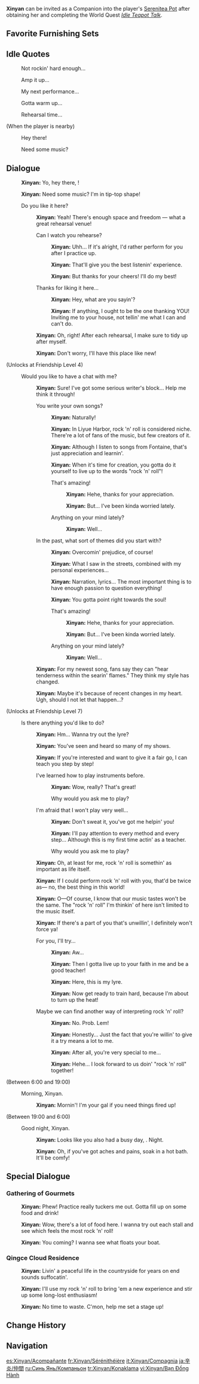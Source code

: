 {{CharacterTabs}}
{{Furnishing Infobox
|title          = Xinyan
|id             = 368131
|image          = Character Xinyan Thumb.png
|category       = Companion
|subcategory    = Companion
|quality        = 4
|adeptal_energy = 300
|load           = 1200
|description    = Character In-Residence
}}
'''Xinyan''' can be invited as a Companion into the player's [[Serenitea Pot]] after obtaining her and completing the World Quest ''[[Idle Teapot Talk]]''.

==Favorite Furnishing Sets==
{{HousingCompanion|favorite}}
{{Companion Favor Table}}

==Idle Quotes==
{{Dialogue Start}}
: {{DIcon|Idle}} Not rockin' hard enough...
: {{DIcon|Idle}} Amp it up...
: {{DIcon|Idle}} My next performance...
: {{DIcon|Idle}} Gotta warm up...
: {{DIcon|Idle}} Rehearsal time...

;(When the player is nearby)
: {{DIcon|Idle}} Hey there!
: {{DIcon|Idle}} Need some music?
{{Dialogue End}}

==Dialogue==
{{Dialogue Start}}
:{{A|vo xinyan mimitomo hello 01.ogg}} '''Xinyan:''' Yo, hey there, {{Traveler}}!
:{{A|vo xinyan mimitomo hello 02.ogg}} '''Xinyan:''' Need some music? I'm in tip-top shape!
:{{DIcon}} Do you like it here?
::{{A|vo xinyan mimitomo friendship1 01.ogg}} '''Xinyan:''' Yeah! There's enough space and freedom &mdash; what a great rehearsal venue!
::{{DIcon}} Can I watch you rehearse?
:::{{A|vo xinyan mimitomo friendship1 02a 1.ogg}} '''Xinyan:''' Uhh... If it's alright, I'd rather perform for you after I practice up.
:::{{A|vo xinyan mimitomo friendship1 02a 2.ogg}} '''Xinyan:''' That'll give you the best listenin' experience.
:::{{A|vo xinyan mimitomo friendship1 02a 3.ogg}} '''Xinyan:''' But thanks for your cheers! I'll do my best!
::{{DIcon}} Thanks for liking it here...
:::{{A|vo xinyan mimitomo friendship1 02b 1.ogg}} '''Xinyan:''' Hey, what are you sayin'?
:::{{A|vo xinyan mimitomo friendship1 02b 2.ogg}} '''Xinyan:''' If anything, I ought to be the one thanking YOU! Inviting me to your house, not tellin' me what I can and can't do.
::{{A|vo xinyan mimitomo friendship1 03.ogg}} '''Xinyan:''' Oh, right! After each rehearsal, I make sure to tidy up after myself.
::{{A|vo xinyan mimitomo friendship1 04.ogg}} '''Xinyan:''' Don't worry, I'll have this place like new!
;(Unlocks at Friendship Level 4)
:{{DIcon}} Would you like to have a chat with me?
::{{A|vo xinyan mimitomo friendship2 01.ogg}} '''Xinyan:''' Sure! I've got some serious writer's block... Help me think it through!
::{{DIcon}} You write your own songs?
:::{{A|vo xinyan mimitomo friendship2 02a 1.ogg}} '''Xinyan:''' Naturally!
:::{{A|vo xinyan mimitomo friendship2 02a 2.ogg}} '''Xinyan:''' In Liyue Harbor, rock 'n' roll is considered niche. There're a lot of fans of the music, but few creators of it.
:::{{A|vo xinyan mimitomo friendship2 02a 3.ogg}} '''Xinyan:''' Although I listen to songs from Fontaine, that's just appreciation and learnin'.
:::{{A|vo xinyan mimitomo friendship2 02a 4.ogg}} '''Xinyan:''' When it's time for creation, you gotta do it yourself to live up to the words "rock 'n' roll"!
:::{{DIcon}} That's amazing!
::::{{A|vo xinyan mimitomo friendship2 03.ogg}} '''Xinyan:''' Hehe, thanks for your appreciation.
::::{{A|vo xinyan mimitomo friendship2 04.ogg}} '''Xinyan:''' But... I've been kinda worried lately.
:::{{DIcon}} Anything on your mind lately?
::::{{A|vo xinyan mimitomo friendship2 05.ogg}} '''Xinyan:''' Well...
::{{DIcon}} In the past, what sort of themes did you start with?
:::{{A|vo xinyan mimitomo friendship2 02b 1.ogg}} '''Xinyan:''' Overcomin' prejudice, of course!
:::{{A|vo xinyan mimitomo friendship2 02b 2.ogg}} '''Xinyan:''' What I saw in the streets, combined with my personal experiences...
:::{{A|vo xinyan mimitomo friendship2 02b 3.ogg}} '''Xinyan:''' Narration, lyrics... The most important thing is to have enough passion to question everything!
:::{{A|vo xinyan mimitomo friendship2 02b 4.ogg}} '''Xinyan:''' You gotta point right towards the soul!
:::{{DIcon}} That's amazing!
::::{{A|vo xinyan mimitomo friendship2 03.ogg}} '''Xinyan:''' Hehe, thanks for your appreciation.
::::{{A|vo xinyan mimitomo friendship2 04.ogg}} '''Xinyan:''' But... I've been kinda worried lately.
:::{{DIcon}} Anything on your mind lately?
::::{{A|vo xinyan mimitomo friendship2 05.ogg}} '''Xinyan:''' Well...
::{{A|vo xinyan mimitomo friendship2 06.ogg}} '''Xinyan:''' For my newest song, fans say they can "hear tenderness within the searin' flames." They think my style has changed.
::{{A|vo xinyan mimitomo friendship2 07.ogg}} '''Xinyan:''' Maybe it's because of recent changes in my heart. Ugh, should I not let that happen...?
;(Unlocks at Friendship Level 7)
:{{DIcon}} Is there anything you'd like to do?
::{{A|vo xinyan mimitomo friendship3 01.ogg}} '''Xinyan:''' Hm... Wanna try out the lyre?
::{{A|vo xinyan mimitomo friendship3 02.ogg}} '''Xinyan:''' You've seen and heard so many of my shows.
::{{A|vo xinyan mimitomo friendship3 03.ogg}} '''Xinyan:''' If you're interested and want to give it a fair go, I can teach you step by step!
::{{DIcon}} I've learned how to play instruments before.
:::{{A|vo xinyan mimitomo friendship3 04a.ogg}} '''Xinyan:''' Wow, really? That's great!
:::{{DIcon}} Why would you ask me to play?
::{{DIcon}} I'm afraid that I won't play very well...
:::{{A|vo xinyan mimitomo friendship3 04b 1.ogg}} '''Xinyan:''' Don't sweat it, you've got me helpin' you!
:::{{A|vo xinyan mimitomo friendship3 04b 2.ogg}} '''Xinyan:''' I'll pay attention to every method and every step... Although this is my  first time actin' as a teacher.
:::{{DIcon}} Why would you ask me to play?
::{{A|vo xinyan mimitomo friendship3 05.ogg}} '''Xinyan:''' Oh, at least for me, rock 'n' roll is somethin' as important as life itself.
::{{A|vo xinyan mimitomo friendship3 06.ogg}} '''Xinyan:''' If I could perform rock 'n' roll with you, that'd be twice as&mdash; no, the best thing in this world!
::{{A|vo xinyan mimitomo friendship3 07.ogg}} '''Xinyan:''' O&mdash;Of course, I know that our music tastes won't be the same. The "rock 'n' roll" I'm thinkin' of here isn't limited to the music itself.
::{{A|vo xinyan mimitomo friendship3 08.ogg}} '''Xinyan:''' If there's a part of you that's unwillin', I definitely won't force ya!
::{{DIcon}} For you, I'll try...
:::{{A|vo xinyan mimitomo friendship3 09a 1.ogg}} '''Xinyan:''' Aw...
:::{{A|vo xinyan mimitomo friendship3 09a 2.ogg}} '''Xinyan:''' Then I gotta live up to your faith in me and be a good teacher!
:::{{A|vo xinyan mimitomo friendship3 09a 3.ogg}} '''Xinyan:''' Here, this is my lyre.
:::{{A|vo xinyan mimitomo friendship3 09a 4.ogg}} '''Xinyan:''' Now get ready to train hard, because I'm about to turn up the heat!
::{{DIcon}} Maybe we can find another way of interpreting rock 'n' roll?
:::{{A|vo xinyan mimitomo friendship3 09b 1.ogg}} '''Xinyan:''' No. Prob. Lem!
:::{{A|Vo xinyan mimitomo friendship3 09b 2.ogg}} '''Xinyan:''' Honestly... Just the fact that you're willin' to give it a try means a lot to me.
:::{{A|vo xinyan mimitomo friendship3 09b 3.ogg}} '''Xinyan:''' After all, you're very special to me...
:::{{A|vo xinyan mimitomo friendship3 09b 4.ogg}} '''Xinyan:''' Hehe... I look forward to us doin' "rock 'n' roll" together!
;<nowiki>(Between 6:00 and 19:00)</nowiki>
:{{DIcon}} Morning, Xinyan.
::{{A|vo xinyan mimitomo morning 01.ogg}} '''Xinyan:''' Mornin'! I'm your gal if you need things fired up!
;<nowiki>(Between 19:00 and 6:00)</nowiki>
:{{DIcon}} Good night, Xinyan.
::{{A|vo xinyan mimitomo night 01.ogg}} '''Xinyan:''' Looks like you also had a busy day, {{Traveler}}. Night.
::{{A|vo xinyan mimitomo night 02.ogg}} '''Xinyan:''' Oh, if you've got aches and pains, soak in a hot bath. It'll be comfy!
{{Dialogue End}}

==Special Dialogue==
{{HousingCompanion|special}}

===Gathering of Gourmets===
{{Dialogue Start}}
:{{A|vo mimitomo ly xinyan restaurant 01.ogg}} '''Xinyan:''' Phew! Practice really tuckers me out. Gotta fill up on some food and drink!
:{{A|vo mimitomo ly xinyan restaurant 02.ogg}} '''Xinyan:''' Wow, there's a lot of food here. I wanna try out each stall and see which feels the most rock 'n' roll!
:{{A|vo mimitomo ly xinyan restaurant 03.ogg}} '''Xinyan:''' You coming? I wanna see what floats your boat.
{{Dialogue End}}

===Qingce Cloud Residence===
{{Dialogue Start}}
:{{A|vo mimitomo ly xinyan village 01.ogg}} '''Xinyan:''' Livin' a peaceful life in the countryside for years on end sounds suffocatin'.
:{{A|vo mimitomo ly xinyan village 02.ogg}} '''Xinyan:''' I'll use my rock 'n' roll to bring 'em a new experience and stir up some long-lost enthusiasm!
:{{A|vo mimitomo ly xinyan village 03.ogg}} '''Xinyan:''' No time to waste. C'mon, help me set a stage up!
{{Dialogue End}}

==Change History==
{{Change History|1.6}}

==Navigation==
{{Furnishing Navbox/Living|Companion}}

[[es:Xinyan/Acompañante]]
[[fr:Xinyan/Sérénithéière]]
[[it:Xinyan/Compagnia]]
[[ja:辛炎/仲間]]
[[ru:Синь Янь/Компаньон]]
[[tr:Xinyan/Konaklama]]
[[vi:Xinyan/Bạn Đồng Hành]]